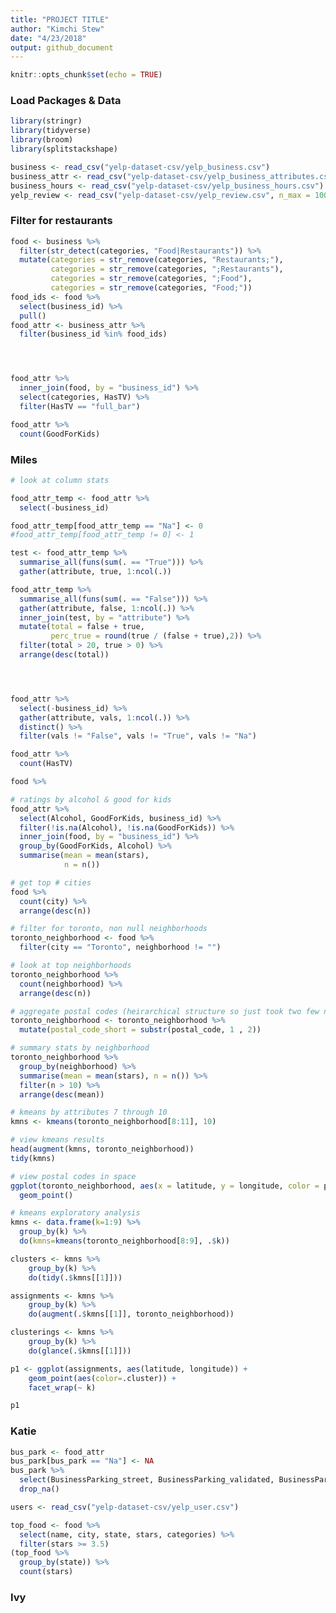 ```yaml
---
title: "PROJECT TITLE"
author: "Kimchi Stew"
date: "4/23/2018"
output: github_document
---
```


```r
knitr::opts_chunk$set(echo = TRUE)
```

### Load Packages & Data

```r
library(stringr)
library(tidyverse)
library(broom)
library(splitstackshape)

business <- read_csv("yelp-dataset-csv/yelp_business.csv")
business_attr <- read_csv("yelp-dataset-csv/yelp_business_attributes.csv")
business_hours <- read_csv("yelp-dataset-csv/yelp_business_hours.csv")
yelp_review <- read_csv("yelp-dataset-csv/yelp_review.csv", n_max = 10000)
```

### Filter for restaurants

```r
food <- business %>% 
  filter(str_detect(categories, "Food|Restaurants")) %>% 
  mutate(categories = str_remove(categories, "Restaurants;"),
         categories = str_remove(categories, ";Restaurants"),
         categories = str_remove(categories, ";Food"),
         categories = str_remove(categories, "Food;"))
food_ids <- food %>% 
  select(business_id) %>% 
  pull()
food_attr <- business_attr %>% 
  filter(business_id %in% food_ids)




food_attr %>% 
  inner_join(food, by = "business_id") %>% 
  select(categories, HasTV) %>% 
  filter(HasTV == "full_bar")

food_attr %>% 
  count(GoodForKids)
```


### Miles


```r
# look at column stats

food_attr_temp <- food_attr %>% 
  select(-business_id)

food_attr_temp[food_attr_temp == "Na"] <- 0
#food_attr_temp[food_attr_temp != 0] <- 1

test <- food_attr_temp %>% 
  summarise_all(funs(sum(. == "True"))) %>% 
  gather(attribute, true, 1:ncol(.))

food_attr_temp %>% 
  summarise_all(funs(sum(. == "False"))) %>% 
  gather(attribute, false, 1:ncol(.)) %>% 
  inner_join(test, by = "attribute") %>% 
  mutate(total = false + true,
         perc_true = round(true / (false + true),2)) %>% 
  filter(total > 20, true > 0) %>% 
  arrange(desc(total))




food_attr %>% 
  select(-business_id) %>% 
  gather(attribute, vals, 1:ncol(.)) %>% 
  distinct() %>% 
  filter(vals != "False", vals != "True", vals != "Na")

food_attr %>% 
  count(HasTV) 


```

```r

food %>% 

```



```r



# ratings by alcohol & good for kids
food_attr %>%
  select(Alcohol, GoodForKids, business_id) %>% 
  filter(!is.na(Alcohol), !is.na(GoodForKids)) %>%
  inner_join(food, by = "business_id") %>% 
  group_by(GoodForKids, Alcohol) %>%
  summarise(mean = mean(stars),
            n = n())

# get top # cities
food %>% 
  count(city) %>% 
  arrange(desc(n))

# filter for toronto, non null neighborhoods
toronto_neighborhood <- food %>% 
  filter(city == "Toronto", neighborhood != "")

# look at top neighborhoods
toronto_neighborhood %>%
  count(neighborhood) %>% 
  arrange(desc(n))

# aggregate postal codes (heirarchical structure so just took two few numbers)
toronto_neighborhood <- toronto_neighborhood %>%
  mutate(postal_code_short = substr(postal_code, 1 , 2))

# summary stats by neighborhood
toronto_neighborhood %>% 
  group_by(neighborhood) %>% 
  summarise(mean = mean(stars), n = n()) %>% 
  filter(n > 10) %>% 
  arrange(desc(mean))

# kmeans by attributes 7 through 10
kmns <- kmeans(toronto_neighborhood[8:11], 10)

# view kmeans results
head(augment(kmns, toronto_neighborhood))
tidy(kmns)

# view postal codes in space
ggplot(toronto_neighborhood, aes(x = latitude, y = longitude, color = postal_code_short)) +
  geom_point()

```


```r
# kmeans exploratory analysis
kmns <- data.frame(k=1:9) %>% 
  group_by(k) %>% 
  do(kmns=kmeans(toronto_neighborhood[8:9], .$k))

clusters <- kmns %>%
    group_by(k) %>%
    do(tidy(.$kmns[[1]]))

assignments <- kmns %>%
    group_by(k) %>%
    do(augment(.$kmns[[1]], toronto_neighborhood))

clusterings <- kmns %>%
    group_by(k) %>%
    do(glance(.$kmns[[1]]))

p1 <- ggplot(assignments, aes(latitude, longitude)) +
    geom_point(aes(color=.cluster)) +
    facet_wrap(~ k)

p1
```
### Katie

```r
bus_park <- food_attr  
bus_park[bus_park == "Na"] <- NA
bus_park %>% 
  select(BusinessParking_street, BusinessParking_validated, BusinessParking_lot, BusinessParking_valet) %>% 
  drop_na()
```
```r
users <- read_csv("yelp-dataset-csv/yelp_user.csv")
```
```r
top_food <- food %>% 
  select(name, city, state, stars, categories) %>% 
  filter(stars >= 3.5) 
(top_food %>% 
  group_by(state)) %>% 
  count(stars)
```



### Ivy

```r

```




